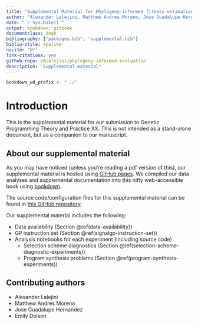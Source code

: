 ```yaml
---
title: "Supplemental Material for Phylogeny-informed fitness estimation"
author: "Alexander Lalejini, Matthew Andres Moreno, Jose Guadalupe Hernandez, and Emily Dolson"
date: "`r Sys.Date()`"
output: bookdown::gitbook
documentclass: book
bibliography: ["packages.bib", "supplemental.bib"]
biblio-style: apalike
nocite: '@*'
link-citations: yes
github-repo: amlalejini/phylogeny-informed-evaluation
description: "Supplemental material"
---
```


```r
bookdown_wd_prefix <- "../"
```

# Introduction

This is the supplemental material for our submission to Genetic Programming Theory and Practice XX.
This is not intended as a stand-alone document, but as a companion to our manuscript.

## About our supplemental material

As you may have noticed (unless you're reading a pdf version of this), our supplemental material is hosted using [GitHub pages](https://pages.github.com/).
We compiled our data analyses and supplemental documentation into this nifty web-accessible book using [bookdown](https://bookdown.org).

The source code/configuration files for this supplemental material can be found in [this GitHub repository](https://github.com/amlalejini/phylogeny-informed-evaluation).

Our supplemental material includes the following:

- Data availability (Section \@ref(data-availability))
- GP instruction set (Section \@ref(signalgp-instruction-set))
- Analysis notebooks for each experiment (including source code)
  - Selection scheme diagnostics (Section \@ref(selection-scheme-diagnostic-experiments))
  - Program synthesis problems (Section \@ref(program-synthesis-experiments))

## Contributing authors

- Alexander Lalejini
- Matthew Andres Moreno
- Jose Guadalupe Hernandez
- Emily Dolson
